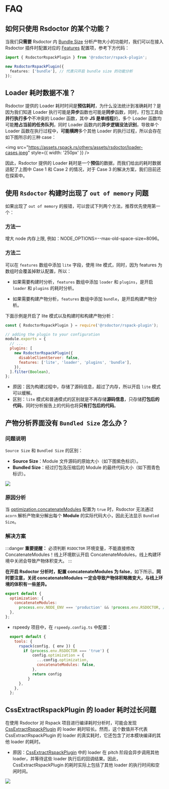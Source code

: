 # FAQ

## 如何只使用 Rsdoctor 的某个功能？

当我们**只需要** Rsdoctor 内 [Bundle Size](../usage/bundle-size) 分析产物大小的功能时，我们可以在接入 Rsdoctor 插件时配置对应的 [Features](/config/options/options) 配置项，参考下方代码：

```ts
import { RsdoctorRspackPlugin } from '@rsdoctor/rspack-plugin';

new RsdoctorRspackPlugin({
  features: ['bundle'], // 代表只开启 bundle size 的功能分析
});
```

## Loader 耗时数据不准？

Rsdoctor 提供的 Loader 耗时时间是**预估耗时**，为什么没法统计到准确耗时？是因为我们知道 Loader 执行可能是**异步**函数也可能是**同步**函数，同时，打包工具会**并行执行多个**不冲突的 Loader 函数，其中 **JS 是单线程**的，多个 Loader 函数均可能**抢占当前的任务队列**，同时 Loader 函数内的**异步逻辑没法识别**，导致单个 Loader 函数在执行过程中，**可能横跨**多个其他 Loader 的执行过程，所以会存在如下图所示的三种 case：

<img
  src="https://assets.rspack.rs/others/assets/rsdoctor/loader-cases.jpeg"
  style={{ width: '250px' }}
/>

因此，Rsdoctor 提供的 Loader 耗时是一个**预估**的数据，而我们给出的耗时数据适配了上图中 Case 1 和 Case 2 的情况，对于 Case 3 的解决方案，我们目前还在探索中。

## 使用 `Rsdoctor` 构建时出现了 `out of memory` 问题

如果出现了 `out of memory` 的报错，可以尝试下列两个方法，推荐优先使用第一个：

### 方法一

增大 node 内存上限, 例如：NODE_OPTIONS=--max-old-space-size=8096。

### 方法二

可以在 `features` 数组中添加 `lite` 字段，使用 lite 模式，同时，因为 features 为数组时会覆盖掉默认配置，所以：

- 如果需要构建时分析，`features` 数组中添加 `loader` 和 `plugins`，是开启 `loader` 和 `plugins` 的耗时分析。

- 如果需要构建产物分析，`features` 数组中添加 `bundle`，是开启构建产物分析。

下面示例是开启了 lite 模式以及构建时和构建产物分析：

```js
const { RsdoctorRspackPlugin } = require('@rsdoctor/rspack-plugin');

// adding the plugin to your configuration
module.exports = {
  // ...
  plugins: [
    new RsdoctorRspackPlugin({
      disableClientServer: false,
      features: ['lite', 'loader', 'plugins', 'bundle'],
    }),
  ].filter(Boolean),
};
```

- 原因：因为构建过程中，存储了源码信息，超过了内存，所以开启 `lite` 模式可以缓解。
- 区别：`lite` 模式和普通模式的区别就是不再存储**源码信息**，只存储**打包后的代码**，同时分析报告上的代码也将**只有打包后的代码**。

## 产物分析界面没有 `Bundled Size` 怎么办？

### 问题说明

`Source Size` 和 `Bundled Size` 的区别：

- **Source Size**：Module 文件源码的原始大小（如下图紫色标识）。
- **Bundled Size**：经过打包及压缩后的 Module 的最终代码大小（如下图青色标识）。

<img src="https://assets.rspack.rs/others/assets/rsdoctor/bundle-size-overall.png" />

### 原因分析

当 [optimization.concatenateModules](https://rspack.rs/zh/config/optimization#optimizationconcatenatemodules) 配置为 `true` 时，Rsdoctor 无法通过 `acorn` 解析产物来分解出每个 **Module** 的实际代码大小，因此无法显示 `Bundled Size`。

### 解决方案

:::danger
**重要提醒：** 必须判断 `RSDOCTOR` 环境变量，不能直接修改 ConcatenateModules！线上环境默认开启 ConcatenateModules，线上构建环境中关闭会导致产物体积变大。
:::

**在开启 Rsdoctor 分析时，配置 concatenateModules 为 false**，如下所示。**同时要注意，关闭 concatenateModules 一定会导致产物体积略微变大，与线上环境的体积有一些差异。**

```js rspack.config.mjs
export default {
  optimization: {
    concatenateModules:
      process.env.NODE_ENV === 'production' && !process.env.RSDOCTOR, // 需要判断 RSDOCTOR 环境变量，不可以直接修改 concatenateModules！
  },
};
```

- rspeedy 项目中，在 `rspeedy.config.ts` 中配置：

```js rspeedy.config.ts
  export default {
    tools: {
      rspack(config, { env }) {
        if (process.env.RSDOCTOR === 'true') {
            config.optimization = {
              ...config.optimization,
              concatenateModules: false,
            },
            return config
          }
      },
    },
  };
```

## CssExtractRspackPlugin 的 loader 耗时过长问题

在使用 Rsdoctor 对 Rspack 项目进行编译耗时分析时，可能会发现 [CssExtractRspackPlugin](https://rspack.rs/plugins/rspack/css-extract-rspack-plugin) 的 loader 耗时较长。然而，这个数值并不代表 CssExtractRspackPlugin 的 loader 的真实耗时，它还包含了对本模块编译的其他 loader 的耗时。

- 原因：[CssExtractRspackPlugin](https://rspack.rs/plugins/rspack/css-extract-rspack-plugin) 中的 loader 在 pitch 阶段会异步调用其他 loader，并等待这些 loader 执行后的回调结果。因此，CssExtractRspackPlugin 的耗时实际上包括了其他 loader 的执行时间和空闲时间。

<img src="https://assets.rspack.rs/rsdoctor/css-extract-loader.png" />
